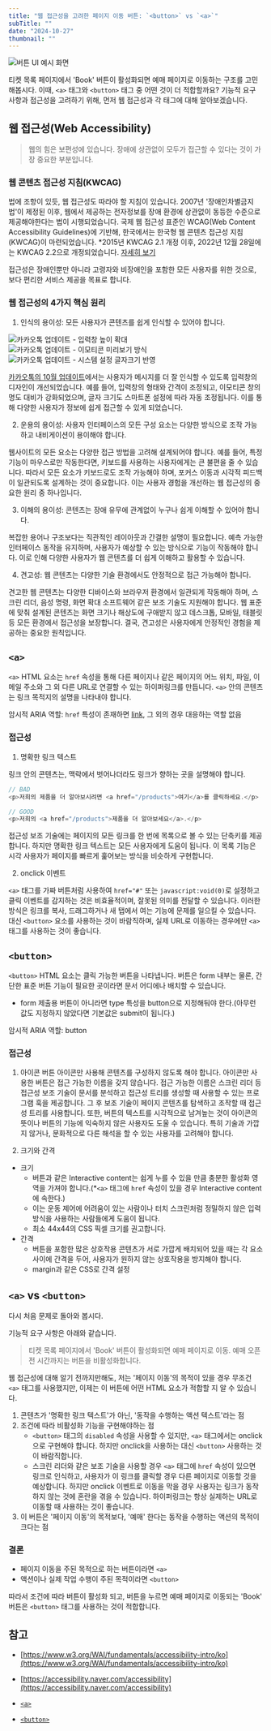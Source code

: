 ```yaml
---
title: "웹 접근성을 고려한 페이지 이동 버튼: `<button>` vs `<a>`"
subTitle: ""
date: "2024-10-27"
thumbnail: ""
---
```


![버튼 UI 예시 화면](/posts/accessibility-button-vs-a/1.png)

티켓 목록 페이지에서 'Book' 버튼이 활성화되면 예매 페이지로 이동하는 구조를 고민해봅시다. 이때, `<a>` 태그와 `<button>` 태그 중 어떤 것이 더 적합할까요? 기능적 요구 사항과 접근성을 고려하기 위해, 먼저 웹 접근성과 각 태그에 대해 알아보겠습니다.

## 웹 접근성(Web Accessibility)

> 웹의 힘은 보편성에 있습니다.
> 장애에 상관없이 모두가 접근할 수 있다는 것이 가장 중요한 부분입니다.

### 웹 콘텐츠 접근성 지침(KWCAG)

법에 조항이 있듯, 웹 접근성도 따라야 할 지침이 있습니다. 2007년 '장애인차별금지법'이 제정된 이후, 웹에서 제공하는 전자정보를 장애 환경에 상관없이 동등한 수준으로 제공해야한다는 법이 시행되었습니다. 국제 웹 접근성 표준인 WCAG(Web Content Accessibility Guidelines)에 기반해, 한국에서는 한국형 웹 콘텐츠 접근성 지침(KWCAG)이 마련되었습니다.
\*2015년 KWCAG 2.1 개정 이후, 2022년 12월 28일에는 KWCAG 2.2으로 개정되었습니다. [자세히 보기](https://www.w3.org/WAI/policies/republic-of-korea/)

접근성은 장애인뿐만 아니라 고령자와 비장애인을 포함한 모든 사용자를 위한 것으로, 보다 편리한 서비스 제공을 목표로 합니다.

### 웹 접근성의 4가지 핵심 원리

1. 인식의 용이성: 모든 사용자가 콘텐츠를 쉽게 인식할 수 있어야 합니다.

![카카오톡 업데이트 - 입력창 높이 확대](/posts/accessibility-button-vs-a/2.jpeg)
![카카오톡 업데이트 - 이모티콘 미리보기 방식](/posts/accessibility-button-vs-a/3.jpeg)
![카카오톡 업데이트 - 시스템 설정 글자크기 반영](/posts/accessibility-button-vs-a/4.jpeg)

[카카오톡의 10월 업데이트](https://talktips.kakao.com/bridge/108)에서는 사용자가 메시지를 더 잘 인식할 수 있도록 입력창의 디자인이 개선되었습니다. 예를 들어, 입력창의 형태와 간격이 조정되고, 이모티콘 창의 명도 대비가 강화되었으며, 글자 크기도 스마트폰 설정에 따라 자동 조정됩니다. 이를 통해 다양한 사용자가 정보에 쉽게 접근할 수 있게 되었습니다.

2. 운용의 용이성: 사용자 인터페이스의 모든 구성 요소는 다양한 방식으로 조작 가능하고 내비게이션이 용이해야 합니다.

웹사이트의 모든 요소는 다양한 접근 방법을 고려해 설계되어야 합니다. 예를 들어, 특정 기능이 마우스로만 작동한다면, 키보드를 사용하는 사용자에게는 큰 불편을 줄 수 있습니다. 따라서 모든 요소가 키보드로도 조작 가능해야 하며, 포커스 이동과 시각적 피드백이 일관되도록 설계하는 것이 중요합니다. 이는 사용자 경험을 개선하는 웹 접근성의 중요한 원리 중 하나입니다.

3. 이해의 용이성: 콘텐츠는 장애 유무에 관계없이 누구나 쉽게 이해할 수 있어야 합니다.

복잡한 용어나 구조보다는 직관적인 레이아웃과 간결한 설명이 필요합니다. 예측 가능한 인터페이스 동작을 유지하며, 사용자가 예상할 수 있는 방식으로 기능이 작동해야 합니다. 이로 인해 다양한 사용자가 웹 콘텐츠를 더 쉽게 이해하고 활용할 수 있습니다.

4. 견고성: 웹 콘텐츠는 다양한 기술 환경에서도 안정적으로 접근 가능해야 합니다.

견고한 웹 콘텐츠는 다양한 디바이스와 브라우저 환경에서 일관되게 작동해야 하며, 스크린 리더, 음성 명령, 화면 확대 소프트웨어 같은 보조 기술도 지원해야 합니다. 웹 표준에 맞춰 설계된 콘텐츠는 화면 크기나 해상도에 구애받지 않고 데스크톱, 모바일, 태블릿 등 모든 환경에서 접근성을 보장합니다. 결국, 견고성은 사용자에게 안정적인 경험을 제공하는 중요한 원칙입니다.

## `<a>`

`<a>` HTML 요소는 `href` 속성을 통해 다른 페이지나 같은 페이지의 어느 위치, 파일, 이메일 주소와 그 외 다른 URL로 연결할 수 있는 하이퍼링크를 만듭니다. `<a>` 안의 콘텐츠는 링크 목적지의 설명을 나타내야 합니다.

암시적 ARIA 역할: `href` 특성이 존재하면 [link](https://developer.mozilla.org/en-US/docs/Web/Accessibility/ARIA/Roles/link_role), 그 외의 경우 대응하는 역할 없음

### 접근성

1. 명확한 링크 텍스트

링크 안의 콘텐츠는, 맥락에서 벗어나더라도 링크가 향하는 곳을 설명해야 합니다.

```javascript
// BAD
<p>저희의 제품을 더 알아보시려면 <a href="/products">여기</a>를 클릭하세요.</p>

// GOOD
<p>저희의 <a href="/products">제품을 더 알아보세요</a>.</p>
```

접근성 보조 기술에는 페이지의 모든 링크를 한 번에 목록으로 볼 수 있는 단축키를 제공합니다. 하지만 명확한 링크 텍스트는 모든 사용자에게 도움이 됩니다. 이 목록 기능은 시각 사용자가 페이지를 빠르게 훑어보는 방식을 비슷하게 구현합니다.

2. onclick 이벤트

`<a>` 태그를 가짜 버튼처럼 사용하여 `href="#"` 또는 `javascript:void(0)`로 설정하고 클릭 이벤트를 감지하는 것은 비효율적이며, 잘못된 의미를 전달할 수 있습니다. 이러한 방식은 링크를 복사, 드래그하거나 새 탭에서 여는 기능에 문제를 일으킬 수 있습니다. 대신 `<button>` 요소를 사용하는 것이 바람직하며, 실제 URL로 이동하는 경우에만 `<a>` 태그를 사용하는 것이 좋습니다.

## `<button>`

`<button>` HTML 요소는 클릭 가능한 버튼을 나타냅니다. 버튼은 form 내부는 물론, 간단한 표준 버튼 기능이 필요한 곳이라면 문서 어디에나 배치할 수 있습니다.

- form 제출용 버튼이 아니라면 type 특성을 button으로 지정해둬야 한다.(아무런 값도 지정하지 않았다면 기본값은 submit이 됩니다.)

암시적 ARIA 역할: button

### 접근성

1. 아이콘 버튼
   아이콘만 사용해 콘텐츠를 구성하지 않도록 해야 합니다.
   아이콘만 사용한 버튼은 접근 가능한 이름을 갖지 않습니다. 접근 가능한 이름은 스크린 리더 등 접근성 보조 기술이 문서를 분석하고 접근성 트리를 생성할 때 사용할 수 있는 프로그램 훅을 제공합니다. 그 후 보조 기술이 페이지 콘텐츠를 탐색하고 조작할 때 접근성 트리를 사용합니다.
   또한, 버튼의 텍스트를 시각적으로 남겨높는 것이 아이콘의 뜻이나 버튼의 기능에 익숙하지 않은 사용자도 도울 수 있습니다. 특히 기술과 가깝지 않거나, 문화적으로 다른 해석을 할 수 있는 사용자를 고려해야 합니다.

2. 크기와 간격

- 크기
  - 버튼과 같은 Interactive content는 쉽게 누를 수 있을 만큼 충분한 활성화 영역을 가져야 합니다.(\*`<a>` 태그에 `href` 속성이 있을 경우 Interactive content에 속한다.)
  - 이는 운동 제어에 어려움이 있는 사람이나 터치 스크린처럼 정밀하지 않은 입력 방식을 사용하는 사람들에게 도움이 됩니다.
  - 최소 44x44의 CSS 픽셀 크기를 권고합니다.
- 간격
  - 버튼을 포함한 많은 상호작용 콘텐츠가 서로 가깝게 배치되어 있을 때는 각 요소 사이에 간격을 두어, 사용자가 원하지 않는 상호작용을 방지해야 합니다.
  - margin과 같은 CSS로 간격 설정

## `<a>` vs `<button>`

다시 처음 문제로 돌아와 봅시다.

기능적 요구 사항은 아래와 같습니다.

> 티켓 목록 페이지에서 'Book' 버튼이 활성화되면 예매 페이지로 이동. 예매 오픈 전 시간까지는 버튼을 비활성화합니다.

웹 접근성에 대해 알기 전까지만해도, 저는 '페이지 이동'의 목적이 있을 경우 무조건 `<a>` 태그를 사용했지만, 이제는 이 버튼에 어떤 HTML 요소가 적합할 지 알 수 있습니다.

1. 콘텐츠가 '명확한 링크 텍스트'가 아닌, '동작을 수행하는 액션 텍스트'라는 점
2. 조건에 따라 비활성화 기능을 구현해야하는 점
   - `<button>` 태그의 `disabled` 속성을 사용할 수 있지만, `<a>` 태그에서는 onclick으로 구현해야 합니다. 하지만 onclick을 사용하는 대신 `<button>` 사용하는 것이 바람직합니다.
   - 스크린 리더와 같은 보조 기술을 사용할 경우 `<a>` 태그에 `href` 속성이 있으면 링크로 인식하고, 사용자가 이 링크를 클릭할 경우 다른 페이지로 이동할 것을 예상합니다. 하지만 onclick 이벤트로 이동을 막을 경우 사용자는 링크가 동작하지 않는 것에 혼란을 겪을 수 있습니다. 하이퍼링크는 항상 실제하는 URL로 이동할 때 사용하는 것이 좋습니다.
3. 이 버튼은 '페이지 이동'의 목적보다, '예매' 한다는 동작을 수행하는 액션의 목적이 크다는 점

### 결론

- 페이지 이동을 주된 목적으로 하는 버튼이라면 `<a>`
- 액션이나 실제 작업 수행이 주된 목적이라면 `<button>`

따라서 조건에 따라 버튼이 활성화 되고, 버튼을 누르면 예매 페이지로 이동되는 'Book' 버튼은 `<button>` 태그를 사용하는 것이 적합합니다.

## 참고

- [https://www.w3.org/WAI/fundamentals/accessibility-intro/ko](https://www.w3.org/WAI/fundamentals/accessibility-intro/ko)
- [https://accessibility.naver.com/accessibility](https://accessibility.naver.com/accessibility)

- [`<a>`](https://developer.mozilla.org/ko/docs/Web/HTML/Element/a)

- [`<button>`](https://developer.mozilla.org/ko/docs/Web/HTML/Element/button)
